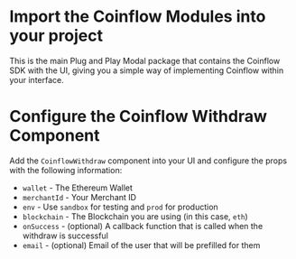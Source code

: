 
<Intro />
<InstallPolygon />
<PolygonWallet />
<InstallCoinflow/>

<ContentBlock filePath="src/App.vue" highlight="3">

# Import the Coinflow Modules into your project

This is the main Plug and Play Modal package that contains the Coinflow SDK with the UI, giving you a simple way of implementing Coinflow within your interface.

</ContentBlock>

<ContentBlock filePath="src/App.vue" highlight="33-44">

# Configure the Coinflow Withdraw Component

Add the `CoinflowWithdraw` component into your UI and configure the props with the following information:

- `wallet` - The Ethereum Wallet
- `merchantId` - Your Merchant ID
- `env` - Use `sandbox` for testing and `prod` for production
- `blockchain` - The Blockchain you are using (in this case, `eth`)
- `onSuccess` - (optional) A callback function that is called when the withdraw is successful
- `email` - (optional) Email of the user that will be prefilled for them

</ContentBlock>
